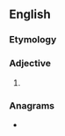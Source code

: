 ==English==

===Etymology===
{{suffix|lang=en|saucy|est}}

===Adjective===
{{head|en|adjective superlative form}}

# {{en-superlative of|saucy}}

===Anagrams===
* {{anagrams|en|Escutias|suitcase}}